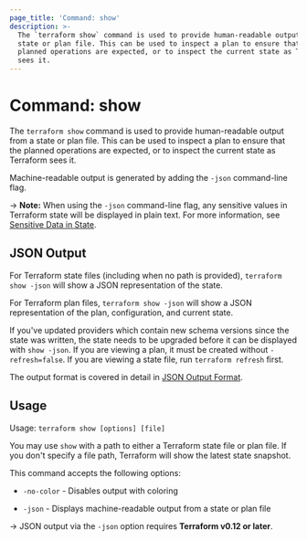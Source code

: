 ```yaml
---
page_title: 'Command: show'
description: >-
  The `terraform show` command is used to provide human-readable output from a
  state or plan file. This can be used to inspect a plan to ensure that the
  planned operations are expected, or to inspect the current state as Terraform
  sees it.
---
```


# Command: show

The `terraform show` command is used to provide human-readable output
from a state or plan file. This can be used to inspect a plan to ensure
that the planned operations are expected, or to inspect the current state
as Terraform sees it.

Machine-readable output is generated by adding the `-json` command-line
flag.

-> **Note:** When using the `-json` command-line flag, any sensitive values in
Terraform state will be displayed in plain text. For more information, see
[Sensitive Data in State](/language/state/sensitive-data).

## JSON Output

For Terraform state files (including when no path is provided),
`terraform show -json` will show a JSON representation of the state.

For Terraform plan files, `terraform show -json` will show a JSON representation
of the plan, configuration, and current state.

If you've updated providers which contain new schema versions since the state
was written, the state needs to be upgraded before it can be displayed with
`show -json`. If you are viewing a plan, it must be created without
`-refresh=false`. If you are viewing a state file, run `terraform refresh`
first.

The output format is covered in detail in [JSON Output Format](/internals/json-format).

## Usage

Usage: `terraform show [options] [file]`

You may use `show` with a path to either a Terraform state file or plan
file. If you don't specify a file path, Terraform will show the latest state
snapshot.

This command accepts the following options:

- `-no-color` - Disables output with coloring

- `-json` - Displays machine-readable output from a state or plan file

-> JSON output via the `-json` option requires **Terraform v0.12 or later**.
